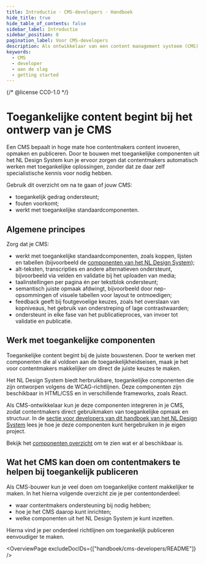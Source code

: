 ```yaml
---
title: Introductie · CMS-developers · Handboek
hide_title: true
hide_table_of_contents: false
sidebar_label: Introductie
sidebar_position: 0
pagination_label: Voor CMS-developers
description: Als ontwikkelaar van een content management systeem (CMS) kun je veel doen om contentmakers te helpen bij het maken van toegankelijke content.
keywords:
  - CMS
  - developer
  - aan de slag
  - getting started
---
```


{/* @license CC0-1.0 */}


# Toegankelijke content begint bij het ontwerp van je CMS

Een CMS bepaalt in hoge mate hoe contentmakers content invoeren, opmaken en publiceren. Door te bouwen met toegankelijke componenten uit het NL Design System kun je ervoor zorgen dat contentmakers automatisch werken met toegankelijke oplossingen, zonder dat ze daar zelf specialistische kennis voor nodig hebben.

Gebruik dit overzicht om na te gaan of jouw CMS:

- toegankelijk gedrag ondersteunt;
- fouten voorkomt;
- werkt met toegankelijke standaardcomponenten.

## Algemene principes

Zorg dat je CMS:

- werkt met toegankelijke standaardcomponenten, zoals koppen, lijsten en tabellen (bijvoorbeeld de [componenten van het NL Design System](/componenten/));
- alt-teksten, transcripties en andere alternatieven ondersteunt, bijvoorbeeld via velden en validatie bij het uploaden van media;
- taalinstellingen per pagina én per tekstblok ondersteunt;
- semantisch juiste opmaak afdwingt, bijvoorbeeld door nep-opsommingen of visuele tabellen voor layout te ontmoedigen;
- feedback geeft bij foutgevoelige keuzes, zoals het overslaan van kopniveaus, het gebruik van onderstreping of lage contrastwaarden;
- ondersteunt in elke fase van het publicatieproces, van invoer tot validatie en publicatie.

## Werk met toegankelijke componenten

Toegankelijke content begint bij de juiste bouwstenen. Door te werken met componenten die al voldoen aan de toegankelijkheidseisen, maak je het voor contentmakers makkelijker om direct de juiste keuzes te maken.

Het NL Design System biedt herbruikbare, toegankelijke componenten die zijn ontworpen volgens de WCAG-richtlijnen. Deze componenten zijn beschikbaar in HTML/CSS en in verschillende frameworks, zoals React.

Als CMS-ontwikkelaar kun je deze componenten integreren in je CMS, zodat contentmakers direct gebruikmaken van toegankelijke opmaak en structuur. In de [sectie voor developers van dit handboek van het NL Design System](/handboek/developer/overzicht) lees je hoe je deze componenten kunt hergebruiken in je eigen project.

Bekijk het [componenten overzicht](/componenten/) om te zien wat er al beschikbaar is.

## Wat het CMS kan doen om contentmakers te helpen bij toegankelijk publiceren

Als CMS-bouwer kun je veel doen om toegankelijke content makkelijker te maken. In het hierna volgende overzicht zie je per contentonderdeel:

- waar contentmakers ondersteuning bij nodig hebben;
- hoe je het CMS daarop kunt inrichten;
- welke componenten uit het NL Design System je kunt inzetten.

Hierna vind je per onderdeel richtlijnen om toegankelijk publiceren eenvoudiger te maken.

<OverviewPage excludeDocIDs={["handboek/cms-developers/README"]} />

<FooterInfo />
